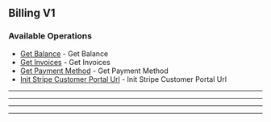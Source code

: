 
## Billing V1

### Available Operations

* [Get Balance](/typescript/billing_v1/get_balance) - Get Balance
* [Get Invoices](/typescript/billing_v1/get_invoices) - Get Invoices
* [Get Payment Method](/typescript/billing_v1/get_payment_method) - Get Payment Method
* [Init Stripe Customer Portal Url](/typescript/billing_v1/init_stripe_customer_portal_url) - Init Stripe Customer Portal Url

---
<GetBalance />

---
<GetInvoices />

---
<GetPaymentMethod />

---
<InitStripeCustomerPortalUrl />
